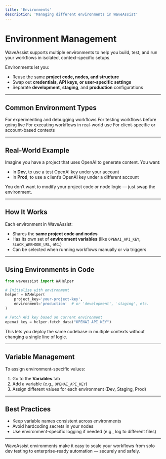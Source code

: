 ```yaml
---
title: 'Environments'
description: 'Managing different environments in WaveAssist'
---
```


# Environment Management

WaveAssist supports multiple environments to help you build, test, and run your workflows in isolated, context-specific setups.

Environments let you:
- Reuse the same **project code, nodes, and structure**
- Swap out **credentials, API keys, or user-specific settings**
- Separate **development**, **staging**, and **production** configurations

---

## Common Environment Types

<CardGroup>
  <Card title="Development" icon="code">
    For experimenting and debugging workflows
  </Card>
  <Card title="Staging" icon="flask">
    For testing workflows before going live
  </Card>
  <Card title="Production" icon="rocket">
    For executing workflows in real-world use
  </Card>
  <Card title="Custom" icon="gear">
    For client-specific or account-based contexts
  </Card>
</CardGroup>

---

## Real-World Example

Imagine you have a project that uses OpenAI to generate content. You want:

- In **Dev**, to use a test OpenAI key under your account
- In **Prod**, to use a client’s OpenAI key under a different account

You don’t want to modify your project code or node logic — just swap the environment.

---

## How It Works

Each environment in WaveAssist:
- Shares the **same project code and nodes**
- Has its own set of **environment variables** (like `OPENAI_API_KEY`, `SLACK_WEBHOOK_URL`, etc.)
- Can be selected when running workflows manually or via triggers

---

## Using Environments in Code

```python
from waveassist import WAHelper

# Initialize with environment
helper = WAHelper(
    project_key='your-project-key',
    environment='production'  # or 'development', 'staging', etc.
)

# Fetch API key based on current environment
openai_key = helper.fetch_data("OPENAI_API_KEY")
```

This lets you deploy the same codebase in multiple contexts without changing a single line of logic.

---

## Variable Management

To assign environment-specific values:

1. Go to the **Variables** tab
2. Add a variable (e.g., `OPENAI_API_KEY`)
3. Assign different values for each environment (Dev, Staging, Prod)

---

## Best Practices

- Keep variable names consistent across environments
- Avoid hardcoding secrets in your nodes
- Use environment-specific logging if needed (e.g., log to different files)

---

WaveAssist environments make it easy to scale your workflows from solo dev testing to enterprise-ready automation — securely and safely.

